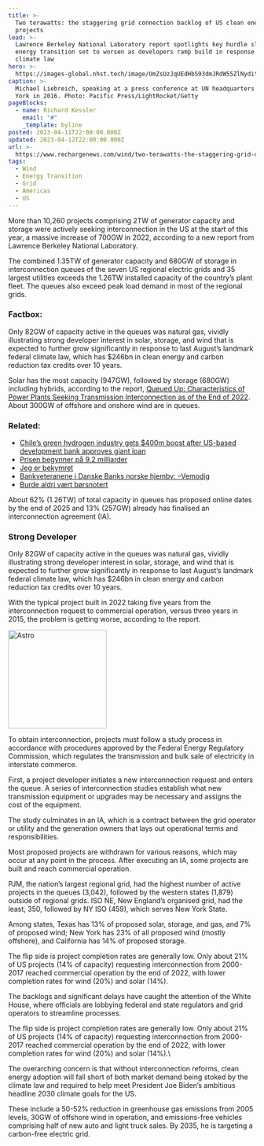 ```yaml
---
title: >-
  Two terawatts: the staggering grid connection backlog of US clean energy
  projects
lead: >-
  Lawrence Berkeley National Laboratory report spotlights key hurdle slowing US
  energy transition set to worsen as developers ramp build in response to
  climate law
hero: >-
  https://images-global.nhst.tech/image/UmZsUzJqUEdHbS93dmJRdW55ZlNyditXdXNLaHQxNERRM255czk3cEpkYz0=/nhst/binary/940244e0ff46827b92aa10058cbe4c5f
caption: >-
  Michael Liebreich, speaking at a press conference at UN headquarters in New
  York in 2016. Photo: Pacific Press/LightRocket/Getty
pageBlocks:
  - name: Richard Kessler
    email: "#"
    _template: byline
posted: 2023-04-11T22:00:00.000Z
updated: 2023-04-12T22:00:00.000Z
url: >-
  https://www.rechargenews.com/wind/two-terawatts-the-staggering-grid-connection-backlog-of-us-clean-energy-projects/2-1-1433302
tags:
  - Wind
  - Energy Transition
  - Grid
  - Americas
  - US
---
```


More than 10,260 projects comprising 2TW of generator capacity and storage were actively seeking interconnection in the US at the start of this year, a massive increase of 700GW in 2022, according to a new report from Lawrence Berkeley National Laboratory.

The combined 1.35TW of generator capacity and 680GW of storage in interconnection queues of the seven US regional electric grids and 35 largest utilities exceeds the 1.26TW installed capacity of the country’s plant fleet. The queues also exceed peak load demand in most of the regional grids.

<div class="factbox">
  <h3>Factbox:</h3>
  <p>
    Only 82GW of capacity active in the queues was natural gas, vividly
    illustrating strong developer interest in solar, storage, and wind that is
    expected to further grow significantly in response to last August’s landmark
    federal climate law, which has $246bn in clean energy and carbon reduction
    tax credits over 10 years.
  </p>
</div>

Solar has the most capacity (947GW), followed by storage (680GW) including hybrids, according to the report, [Queued Up: Characteristics of Power Plants Seeking Transmission Interconnection as of the End of 2022](https://emp.lbl.gov/sites/default/files/queued_up_2022_04-06-2023.pdf). About 300GW of offshore and onshore wind are in queues.

<div class="read-more">
  <h3>Related:</h3>
  <ul>
  <li><a href="#">Chile’s green hydrogen industry gets $400m boost after US-based development bank approves giant loan</a></li>
  <li><a href="#">Prisen begynner på 9.2 milliarder</a></li>
  <li><a href="#">Jeg er bekymret</a></li>
  <li><a href="#">Bankveteranene i Danske Banks norske hjemby: –Vemodig</a></li>
  <li><a href="#">Burde aldri vært børsnotert</a></li>
  </ul>

</div>

About 62% (1.26TW) of total capacity in queues has proposed online dates by the end of 2025 and 13% (257GW) already has finalised an interconnection agreement (IA).

### Strong Developer

Only 82GW of capacity active in the queues was natural gas, vividly illustrating strong developer interest in solar, storage, and wind that is expected to further grow significantly in response to last August’s landmark federal climate law, which has $246bn in clean energy and carbon reduction tax credits over 10 years.

With the typical project built in 2022 taking five years from the interconnection request to commercial operation, versus three years in 2015, the problem is getting worse, according to the report.

<img
  src="https://images-global.nhst.tech/image/UmZsUzJqUEdHbS93dmJRdW55ZlNyditXdXNLaHQxNERRM255czk3cEpkYz0=/nhst/binary/940244e0ff46827b92aa10058cbe4c5f"
  width="200"
  alt="Astro"
/>

To obtain interconnection, projects must follow a study process in accordance with procedures approved by the Federal Energy Regulatory Commission, which regulates the transmission and bulk sale of electricity in interstate commerce.

First, a project developer initiates a new interconnection request and enters the queue. A series of interconnection studies establish what new transmission equipment or upgrades may be necessary and assigns the cost of the equipment.

The study culminates in an IA, which is a contract between the grid operator or utility and the generation owners that lays out operational terms and responsibilities.

Most proposed projects are withdrawn for various reasons, which may occur at any point in the process. After executing an IA, some projects are built and reach commercial operation.

PJM, the nation’s largest regional grid, had the highest number of active projects in the queues (3,042), followed by the western states (1,879) outside of regional grids. ISO NE, New England’s organised grid, had the least, 350, followed by NY ISO (459), which serves New York State.

Among states, Texas has 13% of proposed solar, storage, and gas, and 7% of proposed wind; New York has 23% of all proposed wind (mostly offshore), and California has 14% of proposed storage.

The flip side is project completion rates are generally low. Only about 21% of US projects (14% of capacity) requesting interconnection from 2000-2017 reached commercial operation by the end of 2022, with lower completion rates for wind (20%) and solar (14%).

The backlogs and significant delays have caught the attention of the White House, where officials are lobbying federal and state regulators and grid operators to streamline processes.

The flip side is project completion rates are generally low. Only about 21% of US projects (14% of capacity) requesting interconnection from 2000-2017 reached commercial operation by the end of 2022, with lower completion rates for wind (20%) and solar (14%).\\

The overarching concern is that without interconnection reforms, clean energy adoption will fall short of both market demand being stoked by the climate law and required to help meet President Joe Biden’s ambitious headline 2030 climate goals for the US.

These include a 50-52% reduction in greenhouse gas emissions from 2005 levels, 30GW of offshore wind in operation, and emissions-free vehicles comprising half of new auto and light truck sales. By 2035, he is targeting a carbon-free electric grid.
